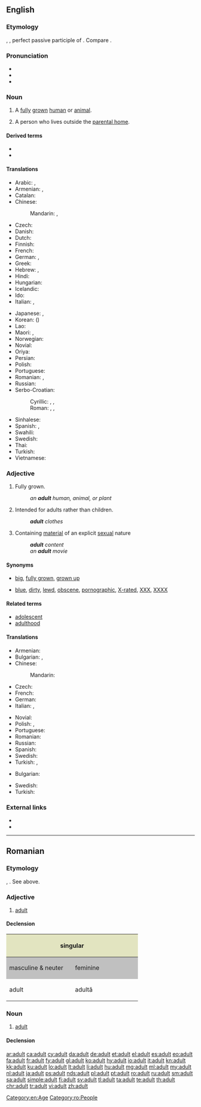 ==English==

===Etymology===
{{etyl|fr|en}} {{term|adulte|lang=fr}}, {{etyl|la|en}} {{term|adultus||grown up|lang=la}}, perfect passive participle of {{term/t|la|adolescō||I grow up}}. Compare {{term|adolescent|lang=en}}.

===Pronunciation===
* {{IPA|/ˈædl̩t/|/əˈdʌlt/|/ˈædʌlt/}}
* {{audio|en-us-adult.ogg|Audio (US)}}
* {{rhymes|ʌlt}}

===Noun===
{{en-noun}}

# A [[fully]] [[grown]] [[human]] or [[animal]].
# {{rfv-sense|lang=en}} A person who lives outside the [[parental home]].

====Derived terms====
* {{l|en|adultly}}
* {{l|en|adultness}}

====Translations====
{{trans-top|fully grown human}}
* Arabic: {{t-|ar|بالغ|m|tr=baaligh}}, {{t-|ar|راشد|m|tr=raashid|sc=Arab}}
* Armenian: {{t-|hy|մեծահասակ|tr=meçahasak}}, {{t-|hy|չափահաս|tr=čapahas}}
* Catalan: {{t+|ca|adult}}
* Chinese:
*: Mandarin: {{t-|cmn|成人|tr=chéngrén|sc=Hani}}, {{t-|cmn|大人|tr=dàrén|sc=Hani}}
* Czech: {{t+|cs|dospělý|m}}
* Danish: {{t+|da|voksen}}
* Dutch: {{t+|nl|volwassene}}
* Finnish: {{t+|fi|aikuinen}}
* French: {{t+|fr|adulte|m|f}}
* German: {{t+|de|Erwachsener|m}}, {{t+|de|Erwachsene|f}}
* Greek: {{t+|el|ενήλικας}}
* Hebrew: {{t-|he|מבוגר|m|tr=mevugar|sc=Hebr}}, {{t-|he|מבוגרת|f|tr=mevugeret|sc=Hebr}}
* Hindi: {{t-|hi|वयस्क|m|tr=vayask}}
* Hungarian: {{t+|hu|felnőtt}}
* Icelandic: {{t+|is|fullorðinn|m}}
* Ido: {{t|io|adulto}}
* Italian: {{t+|it|adulto|m}}, {{t-|it|adulta|f}}
{{trans-mid}}
* Japanese: {{t+|ja|成人|tr=せいじん, seijin|sc=Jpan}}, {{t+|ja|大人|tr=おとな, otona|sc=Jpan}}
* Korean: {{t+|ko|성인|tr=seong-in|sc=Kore}} ({{t+|ko|成人|sc=Kore}})
* Lao: {{t-|lo|ຜູ້ໃຫ່ຍ|sc=Laoo}}
* Maori: {{t|mi|pakeke}} {{qualifier|refers to people}}, {{t|mi|kātua}} {{qualifier|refers to animals}}
* Norwegian: {{t-|no|voksen}}
* Novial: {{t|nov|adulte}}
* Oriya: {{t-|or|ପ୍ରାପ୍ତବୟସ୍କ|sc=Orya}}
* Persian: {{t-|fa|بزرگسال|tr=bozorgsâl|sc=fa-Arab}}
* Polish: {{t|pl|dorosły|m}}
* Portuguese: {{t+|pt|adulto}}
* Romanian: {{t|ro|adult|m}}, {{t|ro|adultă|f}}
* Russian: {{t+|ru|взрослый|tr=vzróslyj|alt=взро́слый}}
* Serbo-Croatian:
*: Cyrillic:  {{t|sh|одрастао}}, {{t|sh|пунолетан}}, {{t|sh|пунољетство}}
*: Roman: {{t|sh|odrastao}}, {{t|sh|punoletan}}, {{t|sh|punoljetstvo}}
* Sinhalese: {{t-|si|වැඩිහිටියා|sc=Sinh}}
* Spanish: {{t+|es|adulto|m}}, {{t-|es|adulta|f}}
* Swahili: {{t-|sw|mtu mzima}}
* Swedish: {{t+|sv|vuxen}}
* Thai: {{t-|th|ผู้ใหญ่|tr=pôo yài|sc=Thai}}
* Turkish: {{t+|tr|yetişkin}}
* Vietnamese: {{t-|vi|người lớn}}
{{trans-bottom}}

===Adjective===
{{en-adj}}

# Fully grown.
#: ''an '''adult''' human, animal, or plant''
# Intended for adults rather than children.
#: '''''adult''' clothes''
# Containing [[material]] of an explicit [[sexual]] nature
#: '''''adult''' content''
#: ''an '''adult''' movie''

====Synonyms====
* {{sense|fully grown}} [[big]], [[fully grown]], [[grown up]]
* {{sense|unsuitable for children}} [[blue]], [[dirty]], [[lewd]], [[obscene]], [[pornographic]], [[X-rated]], [[XXX]], [[XXXX]]

====Related terms====
* [[adolescent]]
* [[adulthood]]

====Translations====
{{trans-top|fully grown}}
* Armenian: {{t-|hy|հասուն|tr=hasun}}
* Bulgarian: {{t+|bg|възрастен}}, {{t+|bg|пълнолетен}}
* Chinese:
*: Mandarin: {{t|cmn|成人|sc=Hani}}
* Czech: {{t+|cs|dospělý}}
* French: {{t+|fr|adulte|m|f}}
* German: {{t+|de|erwachsen}}
* Italian: {{t+|it|adulto|m}}, {{t-|it|adulta|f}}
{{trans-mid}}
* Novial: {{t|nov|adulti}}
* Polish: {{t|pl|dorosły|m}}, {{t|pl|dorosła|f}}
* Portuguese: {{t+|pt|adulto}}
* Romanian: {{t+|ro|adult}}
* Russian: {{t+|ru|взрослый|sc=Cyrl|tr=vzróslyj|alt=взро́слый}}
* Spanish: {{t+|es|adulto}}
* Swedish: {{t+|sv|vuxen}}
* Turkish: {{t+|tr|yetişkin}}, {{t+|tr|ergin}}
{{trans-bottom}}

{{trans-top|intended for adults}}
* Bulgarian: {{t-|bg|за възрастни}}
{{trans-mid}}
* Swedish: {{t-|sv|vuxen-}}
* Turkish: {{t+|tr|yetişkin}}
{{trans-bottom}}

{{trans-see|pornographic}}

===External links===
* {{R:Webster 1913}}
* {{R:Century 1911}}

[[Category:en:Age]]

----

==Romanian==

===Etymology===
{{etyl|fr|ro}} {{term|adulte|lang=fr}}, {{etyl|la|ro}} {{term|adultus|lang=la}}. See above.

===Adjective===
{{ro-adj|4}}

# [[adult#Adjective|adult]]

====Declension====
<left>
{|style="background:#F0F0F0"

|-
! colspan="2" style="background:#e2e4c0"|singular
! colspan="2" style="background:#e2e4c0"|plural

|-
! style="width:10em;background:#C0C0C0"|masculine & neuter
! style="width:10em;background:#C0C0C0"|feminine
! style="width:10em;background:#C0C0C0"|masculine
! style="width:10em;background:#C0C0C0"|feminine & neuter

|-
|adult
|adultă
|adulți
|adulte
|}
</left>
{{attention|ro|needs proper inflection table}}
===Noun===
{{ro-noun|m|adulți|f=adultă}}

# [[adult#Noun|adult]]

====Declension====
{{ro-noun-m|def=adultul|pl=adulți}}

[[Category:ro:People]]

[[ar:adult]]
[[ca:adult]]
[[cy:adult]]
[[da:adult]]
[[de:adult]]
[[et:adult]]
[[el:adult]]
[[es:adult]]
[[eo:adult]]
[[fa:adult]]
[[fr:adult]]
[[fy:adult]]
[[gl:adult]]
[[ko:adult]]
[[hy:adult]]
[[io:adult]]
[[it:adult]]
[[kn:adult]]
[[kk:adult]]
[[ku:adult]]
[[lo:adult]]
[[lt:adult]]
[[li:adult]]
[[hu:adult]]
[[mg:adult]]
[[ml:adult]]
[[my:adult]]
[[nl:adult]]
[[ja:adult]]
[[ps:adult]]
[[nds:adult]]
[[pl:adult]]
[[pt:adult]]
[[ro:adult]]
[[ru:adult]]
[[sm:adult]]
[[sa:adult]]
[[simple:adult]]
[[fi:adult]]
[[sv:adult]]
[[tl:adult]]
[[ta:adult]]
[[te:adult]]
[[th:adult]]
[[chr:adult]]
[[tr:adult]]
[[vi:adult]]
[[zh:adult]]